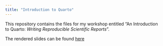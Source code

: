 ```yaml
---
title: "Introduction to Quarto"
---
```


This repository contains the files for my workshop entitled "An Introduction to Quarto: *Writing Reproducible Scientific Reports*".

The rendered slides can be found [here](https://lclair.ca/intro_to_quarto/intro_to_quarto.html#/section)
